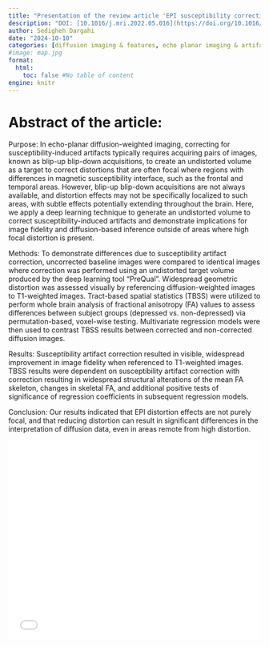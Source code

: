 ```yaml
---
title: "Presentation of the review article 'EPI susceptibility correction introduces significant differences far from local areas of high distortion'"
description: "DOI: [10.1016/j.mri.2022.05.016](https://doi.org/10.1016/j.mri.2022.05.016){target='_blank'}"
author: Sedigheh Dargahi
date: "2024-10-10"
categories: [diffusion imaging & features, echo planar imaging & artifacts, preprocessing & data sampling, quality assurance & control]
#image: map.jpg
format:
  html:
    toc: false #No table of content
engine: knitr
---
```


# Abstract of the article:

Purpose: In echo-planar diffusion-weighted imaging, correcting for susceptibility-induced artifacts typically requires acquiring pairs of images, known as blip-up blip-down acquisitions, to create an undistorted volume as a target to correct distortions that are often focal where regions with differences in magnetic susceptibility interface, such as the frontal and temporal areas. However, blip-up blip-down acquisitions are not always available, and distortion effects may not be specifically localized to such areas, with subtle effects potentially extending throughout the brain. Here, we apply a deep learning technique to generate an undistorted volume to correct susceptibility-induced artifacts and demonstrate implications for image fidelity and diffusion-based inference outside of areas where high focal distortion is present.

Methods: To demonstrate differences due to susceptibility artifact correction, uncorrected baseline images were compared to identical images where correction was performed using an undistorted target volume produced by the deep learning tool “PreQual”. Widespread geometric distortion was assessed visually by referencing diffusion-weighted images to T1-weighted images. Tract-based spatial statistics (TBSS) were utilized to perform whole brain analysis of fractional anisotropy (FA) values to assess differences between subject groups (depressed vs. non-depressed) via permutation-based, voxel-wise testing. Multivariate regression models were then used to contrast TBSS results between corrected and non-corrected diffusion images.

Results: Susceptibility artifact correction resulted in visible, widespread improvement in image fidelity when referenced to T1-weighted images. TBSS results were dependent on susceptibility artifact correction with correction resulting in widespread structural alterations of the mean FA skeleton, changes in skeletal FA, and additional positive tests of significance of regression coefficients in subsequent regression models.

Conclusion: Our results indicated that EPI distortion effects are not purely focal, and that reducing distortion can result in significant differences in the interpretation of diffusion data, even in areas remote from high distortion.


![](../../../docs/journalclub/pdfs/2024_10_10_Sadaf_EPI_susceptibility_correction.pdf){width=100% height=400}